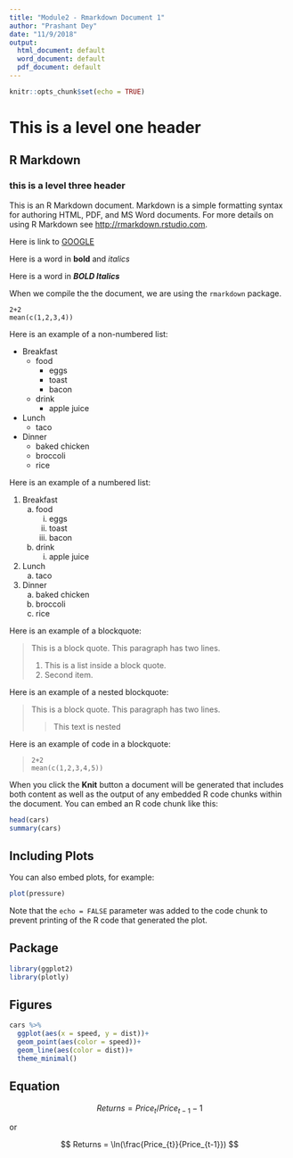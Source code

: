 ```yaml
---
title: "Module2 - Rmarkdown Document 1"
author: "Prashant Dey"
date: "11/9/2018"
output:
  html_document: default
  word_document: default
  pdf_document: default
---
```


```r
knitr::opts_chunk$set(echo = TRUE)
```
# This is a level one header 

## R Markdown

### this is a level three header

This is an R Markdown document. Markdown is a simple formatting syntax for authoring HTML, PDF, and MS Word documents. For more details on using R Markdown see <http://rmarkdown.rstudio.com>.

Here is link to [GOOGLE](https://google.com/)

Here is a word in **bold** and _italics_

Here is a word in **_BOLD Italics_**

When we compile the the document, we are using the `rmarkdown` package.
```
2+2
mean(c(1,2,3,4))
```

Here is an example of a non-numbered list:

* Breakfast
    - food
        + eggs
        + toast
        + bacon
    - drink
        + apple juice
* Lunch
    - taco
* Dinner
    - baked chicken
    - broccoli
    - rice

Here is an example of a numbered list:

1. Breakfast
    a. food
        i. eggs
        ii. toast
        iii. bacon
    b. drink
        i. apple juice
2. Lunch
    a. taco
3. Dinner
    a. baked chicken
    b. broccoli
    c. rice


Here is an example of a blockquote:

> This is a block quote. This
> paragraph has two lines.
>
> 1. This is a list inside a block quote.
> 2. Second item.


Here is an example of a nested blockquote:

> This is a block quote. This
> paragraph has two lines.
>
> > This text is nested


Here is an example of code in a blockquote:

>     2+2
>     mean(c(1,2,3,4,5))


When you click the **Knit** button a document will be generated that includes both content as well as the output of any embedded R code chunks within the document. You can embed an R code chunk like this:

```r
head(cars)
summary(cars)
```

## Including Plots

You can also embed plots, for example:

```r
plot(pressure)
```

Note that the `echo = FALSE` parameter was added to the code chunk to prevent printing of the R code that generated the plot.

## Package

```r
library(ggplot2)
library(plotly)
```

## Figures
```r
cars %>% 
  ggplot(aes(x = speed, y = dist))+
  geom_point(aes(color = speed))+
  geom_line(aes(color = dist))+
  theme_minimal()
```

## Equation

$$ Returns = Price_{t}/ Price_{t-1} - 1 $$ 

or

$$ Returns = \ln(\frac{Price_{t}}{Price_{t-1}})  $$ 